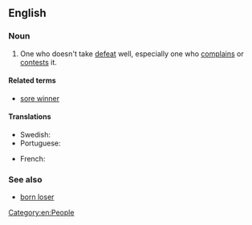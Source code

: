 ==English==

===Noun===
{{en-noun|head=[[sore]] [[loser]]}}

# {{informal}} One who doesn't take [[defeat]] well, especially one who [[complain]]s or [[contest]]s it.

====Related terms====
* [[sore winner]]

====Translations====
{{trans-top|who doesn't take defeat well, especially one who complains or contests it}}
* Swedish: {{t-|sv|dålig förlorare}}
* Portuguese: {{t-|pt|mau perdedor}}
{{trans-mid}}
* French: {{t-|fr|mauvais perdant}}
{{trans-bottom}}

===See also===
* [[born loser]]

[[Category:en:People]]